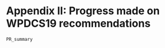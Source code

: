 <!---BLOCK_LANDSCAPE_START--->

# Appendix II: Progress made on WPDCS19 recommendations {#RECOM}

```r
PR_summary
```
<!---BLOCK_LANDSCAPE_STOP--->